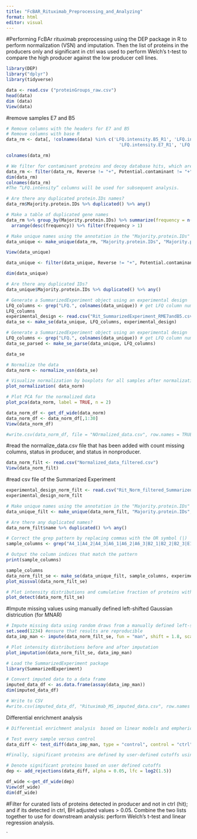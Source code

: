 ---
title: "FcBAR_Rituximab_Preprocessing_and_Analyzing"
format: html
editor: visual
---

#Performing FcBAr rituximab preprocessing using the DEP package in R to perform normalization (VSN) and imputation. Then the list of proteins in the producers only and significant in ctrl was used to perform Welch's t-test to compare the high producer against the low producer cell lines.

```{r}
library(DEP)
library("dplyr")
library(tidyverse)
```

```{r}
data <- read.csv ("proteinGroups_raw.csv")
head(data)
dim (data)
View(data)
```

#remove samples E7 and B5

```{r}
# Remove columns with the headers for E7 and B5
# Remove columns with base R
data_rm <- data[, !colnames(data) %in% c('LFQ.intensity.B5_R1', 'LFQ.intensity.B5_R2', 'LFQ.intensity.B5_R3', 
                                           'LFQ.intensity.E7_R1', 'LFQ.intensity.E7_R2', 'LFQ.intensity.E7_R3')]

colnames(data_rm)

```

```{r}
# We filter for contaminant proteins and decoy database hits, which are indicated by "+" in the columns "Potential.contaminants" and "Reverse", respectively.
data_rm <- filter(data_rm, Reverse != "+", Potential.contaminant != "+")
dim(data_rm)
colnames(data_rm)
#The “LFQ.intensity” columns will be used for subsequent analysis.
```

```{r}
# Are there any duplicated protein.IDs names?
data_rm$Majority.protein.IDs %>% duplicated() %>% any()
```

```{r}
# Make a table of duplicated gene names
data_rm %>% group_by(Majority.protein.IDs) %>% summarize(frequency = n()) %>% 
  arrange(desc(frequency)) %>% filter(frequency > 1)
```

```{r}
# Make unique names using the annotation in the "Majority.protein.IDs" column as primary names and the annotation in "Protein.IDs" as name for those that do not have an gene name.
data_unique <- make_unique(data_rm, "Majority.protein.IDs", "Majority.protein.IDs", delim = ";")

View(data_unique)
```

```{r}
data_unique <- filter(data_unique, Reverse != "+", Potential.contaminant != "+", Only.identified.by.site != "+", Q.value != "NA")

dim(data_unique)

```

```{r}
# Are there any duplicated IDs?
data_unique$Majority.protein.IDs %>% duplicated() %>% any()
```

```{r}
# Generate a SummarizedExperiment object using an experimental design
LFQ_columns <- grep("LFQ.", colnames(data_unique)) # get LFQ column numbers
LFQ_columns
experimental_design <- read.csv("Rit_SummarizedExperiment_RME7andB5.csv")
data_se <- make_se(data_unique, LFQ_columns, experimental_design)

# Generate a SummarizedExperiment object using an experimental design
LFQ_columns <- grep("LFQ.", colnames(data_unique)) # get LFQ column numbers
data_se_parsed <- make_se_parse(data_unique, LFQ_columns)

data_se
```

```{r}
# Normalize the data
data_norm <- normalize_vsn(data_se)
```

```{r}
# Visualize normalization by boxplots for all samples after normalization
plot_normalization( data_norm)
```

```{r}
# Plot PCA for the normalized data
plot_pca(data_norm, label = TRUE, n = 2)
```

```{r}
data_norm_df <- get_df_wide(data_norm)
data_norm_df <- data_norm_df[,1:30]
View(data_norm_df)
```

```{r}
#write.csv(data_norm_df, file = "NOrmalized_data.csv", row.names = TRUE)
```

#read the normalize_data.csv file that has been added with count missing columns, status in producer, and status in nonproducer.

```{r}
data_norm_filt <- read.csv("Normalized_data_filtered.csv")
View(data_norm_filt)
```

#read csv file of the Summarized Experiment

```{r}
experimental_design_norm_filt <- read.csv("Rit_Norm_filtered_SummarizedExperiment_RME7andB5.csv")
experimental_design_norm_filt
```

```{r}
# Make unique names using the annotation in the "Majority.protein.IDs" column as primary names and the annotation in "Protein.IDs" as name for those that do not have an gene name.
data_unique_filt <- make_unique(data_norm_filt, "Majority.protein.IDs", "Majority.protein.IDs", delim = ";")

# Are there any duplicated names?
data_norm_filt$name %>% duplicated() %>% any()
```

```{r}
# Correct the grep pattern by replacing commas with the OR symbol (|)
sample_columns <- grep("A4_1|A4_2|A4_3|A6_1|A6_2|A6_3|B2_1|B2_2|B2_3|E10_1|E10_2|E10_3|E6_1|E6_2|E6_3|E9_1|E9_2|E9_3|F1_1|F1_2|F1_3|G12_1|G12_2|G12_3|ctrl_1|ctrl_2|ctrl_3", colnames(data_norm_filt))

# Output the column indices that match the pattern
print(sample_columns)

sample_columns
data_norm_filt_se <- make_se(data_unique_filt, sample_columns, experimental_design_norm_filt)
plot_missval(data_norm_filt_se)
```

```{r}
# Plot intensity distributions and cumulative fraction of proteins with and without missing values
plot_detect(data_norm_filt_se)
```

#Impute missing values using manually defined left-shifted Gaussian districution (for MNAR)

```{r}
# Impute missing data using random draws from a manually defined left-shifted Gaussian distribution (for MNAR)
set.seed(1234) #ensure that results are reproducible
data_imp_man <- impute(data_norm_filt_se, fun = "man", shift = 1.8, scale = 0.3)

```

```{r}
# Plot intensity distributions before and after imputation
plot_imputation(data_norm_filt_se, data_imp_man)
```

```{r}
# Load the SummarizedExperiment package
library(SummarizedExperiment)

# Convert imputed data to a data frame
imputed_data_df <- as.data.frame(assay(data_imp_man))
dim(imputed_data_df)

# Write to CSV
#write.csv(imputed_data_df, "Rituximab_MS_imputed_data.csv", row.names = TRUE)

```

Differential enrichment analysis

```{r}
# Differential enrichment analysis  based on linear models and empherical Bayes statistics

# Test every sample versus control
data_diff <- test_diff(data_imp_man, type = "control", control = "ctrl")
```

```{r}
#Finally, significant proteins are defined by user-defined cutoffs using add_rejections.

# Denote significant proteins based on user defined cutoffs
dep <- add_rejections(data_diff, alpha = 0.05, lfc = log2(1.5))
```

```{r}
df_wide <-get_df_wide(dep)
View(df_wide)
dim(df_wide)
```

#Filter for curated lists of proteins detected in producer and not in ctrl  (hit); and if its detected in ctrl, BH adjusted values > 0.05. Combine the two lists together to use for downstream analysis:  perform Welch's t-test and linear regression analysis. 

`




